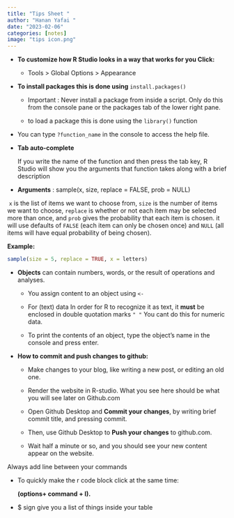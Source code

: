 ```yaml
---
title: "Tips Sheet "
author: "Hanan Yafai "
date: "2023-02-06"
categories: [notes]
image: "tips icon.png"
---
```


-   **To customize how R Studio looks in a way that works for you Click:**

    -   Tools \> Global Options \> Appearance

-   **To install packages this is done using** `install.packages()`

    -   Important : Never install a package from inside a script. Only do this from the console pane or the packages tab of the lower right pane.

    -   to load a package this is done using the `library()` function

-   You can type `?function_name` in the console to access the help file.

-   **Tab auto-complete**

    If you write the name of the function and then press the tab key, R Studio will show you the arguments that function takes along with a brief description

-   **Arguments** : sample(x, size, replace = FALSE, prob = NULL)

 `x` is the list of items we want to choose from, `size` is the number of items we want to choose, `replace` is whether or not each item may be selected more than once, and `prob` gives the probability that each item is chosen. it will use defaults of `FALSE` (each item can only be chosen once) and `NULL` (all items will have equal probability of being chosen).

**Example:**

```r
sample(size = 5, replace = TRUE, x = letters)
```

-   **Objects** can contain numbers, words, or the result of operations and analyses.

    -   You assign content to an object using `<-`

    <!-- -->

    -   For (text) data In order for R to recognize it as text, it **must** be enclosed in double quotation marks `" "` You cant do this for numeric data.

    -   To print the contents of an object, type the object's name in the console and press enter.

-   **How to commit and push changes to github:**

    -   Make changes to your blog, like writing a new post, or editing an old one.

    -   Render the website in R-studio. What you see here should be what you will see later on Github.com

    -   Open Github Desktop and **Commit your changes**, by writing brief commit title, and pressing commit.

    -   Then, use Github Desktop to **Push your changes** to github.com.

    -   Wait half a minute or so, and you should see your new content appear on the website.

Always add line between your commands

-   To quickly make the r code block click at the same time:

    **(options+ command + I).**

-   \$ sign give you a list of things inside your table
